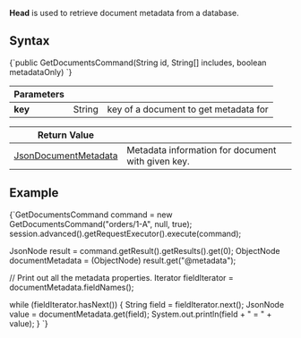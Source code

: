 
**Head** is used to retrieve document metadata from a database.

## Syntax

<TabItem value="head_1" label="head_1">
<CodeBlock language="java">
{`public GetDocumentsCommand(String id, String[] includes, boolean metadataOnly)
`}
</CodeBlock>
</TabItem>

| Parameters | | |
| ------------- | ------------- | ----- |
| **key** | String | key of a document to get metadata for |

| Return Value | |
| ------------- | ----- |
| [JsonDocumentMetadata](../../../../glossary/json-document-metadata.mdx) | Metadata information for document with given key. |

## Example

<TabItem value="head_2" label="head_2">
<CodeBlock language="java">
{`GetDocumentsCommand command = new GetDocumentsCommand("orders/1-A", null, true);
session.advanced().getRequestExecutor().execute(command);

JsonNode result = command.getResult().getResults().get(0);
ObjectNode documentMetadata = (ObjectNode) result.get("@metadata");

// Print out all the metadata properties.
Iterator<String> fieldIterator = documentMetadata.fieldNames();

while (fieldIterator.hasNext()) \{
    String field = fieldIterator.next();
    JsonNode value = documentMetadata.get(field);
    System.out.println(field + " = " + value);
\}
`}
</CodeBlock>
</TabItem>



